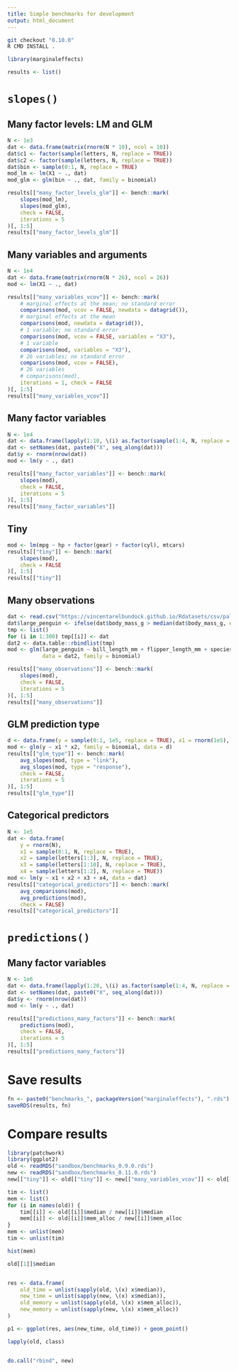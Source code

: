 ```yaml
---
title: Simple benchmarks for development
output: html_document
---
```



```sh
git checkout "0.10.0"
R CMD INSTALL .
```

```r
library(marginaleffects)

results <- list()
```

# `slopes()`

## Many factor levels: LM and GLM

```r
N <- 1e3
dat <- data.frame(matrix(rnorm(N * 10), ncol = 10))
dat$c1 <- factor(sample(letters, N, replace = TRUE))
dat$c2 <- factor(sample(letters, N, replace = TRUE))
dat$bin <- sample(0:1, N, replace = TRUE)
mod_lm <- lm(X1 ~ ., dat)
mod_glm <- glm(bin ~ ., dat, family = binomial)

results[["many_factor_levels_glm"]] <- bench::mark(
    slopes(mod_lm),
    slopes(mod_glm),
    check = FALSE,
    iterations = 5
)[, 1:5]
results[["many_factor_levels_glm"]]
```

## Many variables and arguments

```r
N <- 1e4
dat <- data.frame(matrix(rnorm(N * 26), ncol = 26))
mod <- lm(X1 ~ ., dat)

results[["many_variables_vcov"]] <- bench::mark(
    # marginal effects at the mean; no standard error
    comparisons(mod, vcov = FALSE, newdata = datagrid()),
    # marginal effects at the mean
    comparisons(mod, newdata = datagrid()),
    # 1 variable; no standard error
    comparisons(mod, vcov = FALSE, variables = "X3"),
    # 1 variable
    comparisons(mod, variables = "X3"),
    # 26 variables; no standard error
    comparisons(mod, vcov = FALSE),
    # 26 variables
    # comparisons(mod),
    iterations = 1, check = FALSE
)[, 1:5]
results[["many_variables_vcov"]]
```

## Many factor variables

```r
N <- 1e4
dat <- data.frame(lapply(1:10, \(i) as.factor(sample(1:4, N, replace = TRUE))))
dat <- setNames(dat, paste0("X", seq_along(dat)))
dat$y <- rnorm(nrow(dat))
mod <- lm(y ~ ., dat)

results[["many_factor_variables"]] <- bench::mark(
    slopes(mod),
    check = FALSE,
    iterations = 5
)[, 1:5]
results[["many_factor_variables"]]
```

## Tiny

```r
mod <- lm(mpg ~ hp + factor(gear) + factor(cyl), mtcars)
results[["tiny"]] <- bench::mark(
    slopes(mod),
    check = FALSE
)[, 1:5]
results[["tiny"]]
```

## Many observations

```r
dat <- read.csv("https://vincentarelbundock.github.io/Rdatasets/csv/palmerpenguins/penguins.csv")
dat$large_penguin <- ifelse(dat$body_mass_g > median(dat$body_mass_g, na.rm = TRUE), 1, 0)
tmp <- list()
for (i in 1:300) tmp[[i]] <- dat
dat2 <- data.table::rbindlist(tmp)
mod <- glm(large_penguin ~ bill_length_mm + flipper_length_mm + species,
           data = dat2, family = binomial)

results[["many_observations"]] <- bench::mark(
    slopes(mod),
    check = FALSE,
    iterations = 5
)[, 1:5]
results[["many_observations"]]
```

## GLM prediction type

```r
d <- data.frame(y = sample(0:1, 1e5, replace = TRUE), x1 = rnorm(1e5), x2 = rnorm(1e5))
mod <- glm(y ~ x1 * x2, family = binomial, data = d)
results[["glm_type"]] <- bench::mark(
    avg_slopes(mod, type = "link"),
    avg_slopes(mod, type = "response"),
    check = FALSE,
    iterations = 5
)[, 1:5]
results[["glm_type"]]
```

## Categorical predictors

```r
N <- 1e5
dat <- data.frame(
    y = rnorm(N),
    x1 = sample(0:1, N, replace = TRUE),
    x2 = sample(letters[1:3], N, replace = TRUE),
    x3 = sample(letters[1:10], N, replace = TRUE),
    x4 = sample(letters[1:2], N, replace = TRUE))
mod <- lm(y ~ x1 + x2 + x3 + x4, data = dat)
results[["categorical_predictors"]] <- bench::mark(
    avg_comparisons(mod),
    avg_predictions(mod),
    check = FALSE)
results[["categorical_predictors"]]
```

# `predictions()`

## Many factor variables

```r
N <- 1e6
dat <- data.frame(lapply(1:20, \(i) as.factor(sample(1:4, N, replace = TRUE))))
dat <- setNames(dat, paste0("X", seq_along(dat)))
dat$y <- rnorm(nrow(dat))
mod <- lm(y ~ ., dat)

results[["predictions_many_factors"]] <- bench::mark(
    predictions(mod),
    check = FALSE,
    iterations = 5
)[, 1:5]
results[["predictions_many_factors"]]
```


# Save results

```r
fn <- paste0("benchmarks_", packageVersion("marginaleffects"), ".rds")
saveRDS(results, fn)
```


# Compare results

```r
library(patchwork)
library(ggplot2)
old <- readRDS("sandbox/benchmarks_0.9.0.rds")
new <- readRDS("sandbox/benchmarks_0.11.0.rds")
new[["tiny"]] <- old[["tiny"]] <- new[["many_variables_vcov"]] <- old[["many_variables_vcov"]] <- NULL

tim <- list()
mem <- list()
for (i in names(old)) {
    tim[[i]] <- old[[i]]$median / new[[i]]$median
    mem[[i]] <- old[[i]]$mem_alloc / new[[i]]$mem_alloc
}
mem <- unlist(mem)
tim <- unlist(tim)

hist(mem)

old[[1]]$median


res <- data.frame(
    old_time = unlist(sapply(old, \(x) x$median)),
    new_time = unlist(sapply(new, \(x) x$median)),
    old_memory = unlist(sapply(old, \(x) x$mem_alloc)),
    new_memory = unlist(sapply(new, \(x) x$mem_alloc))
)

p1 <- ggplot(res, aes(new_time, old_time)) + geom_point()

lapply(old, class)


do.call("rbind", new)

```
